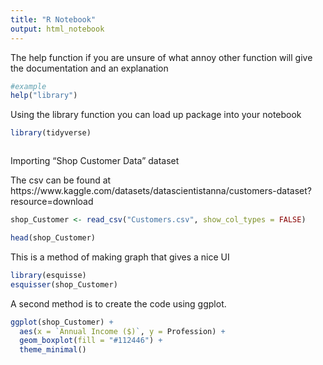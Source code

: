 ```yaml
---
title: "R Notebook"
output: html_notebook
---
```

 
 
The help function if you are unsure of what annoy other function will give the 
documentation and an explanation

```r
#example
help("library")

```


Using the library function you can load up package into your notebook
```r
library(tidyverse)



```



Importing "Shop Customer Data" dataset

The csv can be found at
https://www.kaggle.com/datasets/datascientistanna/customers-dataset?resource=download


```r
shop_Customer <- read_csv("Customers.csv", show_col_types = FALSE)

head(shop_Customer)

```


This is a method of making graph that gives a nice UI

```r
library(esquisse)
esquisser(shop_Customer)

```



A second method is to create the code using ggplot.

```r
ggplot(shop_Customer) +
  aes(x = `Annual Income ($)`, y = Profession) +
  geom_boxplot(fill = "#112446") +
  theme_minimal()


```







